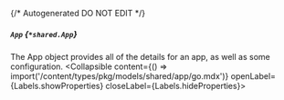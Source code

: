 {/* Autogenerated DO NOT EDIT  */}

##### `App` *{`*shared.App`}*
The App object provides all of the details for an app, as well as some configuration.
<Collapsible content={() => import('/content/types/pkg/models/shared/app/go.mdx')} openLabel={Labels.showProperties} closeLabel={Labels.hideProperties}>
</Collapsible>


